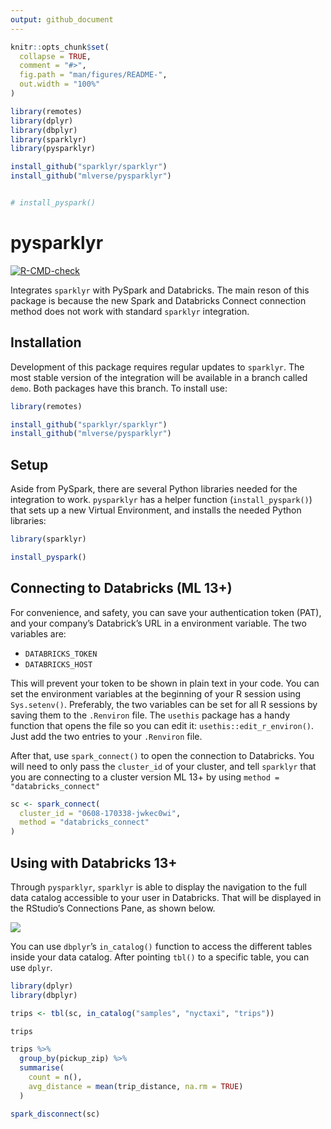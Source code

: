 ```yaml
---
output: github_document
---
```


<!-- README.md is generated from README.Rmd. Please edit that file -->

```r
knitr::opts_chunk$set(
  collapse = TRUE,
  comment = "#>",
  fig.path = "man/figures/README-",
  out.width = "100%"
)
```

```r
library(remotes)
library(dplyr)
library(dbplyr)
library(sparklyr)
library(pysparklyr)

install_github("sparklyr/sparklyr")
install_github("mlverse/pysparklyr")


# install_pyspark()
```

# pysparklyr

<!-- badges: start -->

[![R-CMD-check](https://github.com/mlverse/pysparklyr/actions/workflows/R-CMD-check.yaml/badge.svg)](https://github.com/mlverse/pysparklyr/actions/workflows/R-CMD-check.yaml)
<!-- badges: end -->

Integrates `sparklyr` with PySpark and Databricks. The main reson of this package is because the new Spark and Databricks Connect connection method does not work with standard `sparklyr` integration.

## Installation

Development of this package requires regular updates to `sparklyr`. The most stable version of the integration will be available in a branch called `demo`. Both packages have this branch. To install use:

``` r
library(remotes)

install_github("sparklyr/sparklyr")
install_github("mlverse/pysparklyr")

```

## Setup

Aside from PySpark, there are several Python libraries needed for the integration to work. `pysparklyr` has a helper function (`install_pyspark()`) that sets up a new Virtual Environment, and installs the needed Python libraries:

``` r
library(sparklyr)

install_pyspark()
```

## Connecting to Databricks (ML 13+)

For convenience, and safety, you can save your authentication token (PAT), and your
company's Databrick's URL in a environment variable. The two variables are:

- `DATABRICKS_TOKEN` 
- `DATABRICKS_HOST`

This will prevent your token to be shown in plain text in your code. You can set
the environment variables at the beginning of your R session using `Sys.setenv()`.
Preferably, the two variables can be set for all R sessions by saving them to the
`.Renviron` file. The `usethis` package has a handy function that opens the file
so you can edit it: `usethis::edit_r_environ()`. Just add the two entries to
your `.Renviron` file.

After that, use `spark_connect()` to open the connection to Databricks. You will
need to only pass the `cluster_id` of your cluster, and tell `sparklyr` that
you are connecting to a cluster version ML 13+ by using `method = "databricks_connect"`

```r
sc <- spark_connect(
  cluster_id = "0608-170338-jwkec0wi",
  method = "databricks_connect"
)
```

## Using with Databricks 13+

Through `pysparklyr`, `sparklyr` is able to display the navigation to the full
data catalog accessible to your user in Databricks. That will be displayed in
the RStudio's Connections Pane, as shown below. 

<img src="man/readme/rstudio-connection.png"/>

You can use `dbplyr`'s `in_catalog()` function to access the different tables 
inside your data catalog. After pointing `tbl()` to a specific table, you can 
use `dplyr`. 

```r
library(dplyr)
library(dbplyr)

trips <- tbl(sc, in_catalog("samples", "nyctaxi", "trips"))

trips
```

```r
trips %>%
  group_by(pickup_zip) %>%
  summarise(
    count = n(),
    avg_distance = mean(trip_distance, na.rm = TRUE)
  )
```

```r
spark_disconnect(sc)
```
